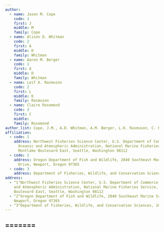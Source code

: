```yaml
---
author:
  - name: Jason M. Cope
    code: 1
    first: J
    middle: M
    family: Cope
  - name: Alison D. Whitman
    code: 2
    first: A
    middle: D
    family: Whitman
  - name: Aaron M. Berger
    code: 1
    first: A
    middle: D
    family: Whitman
  - name: Leif K. Rasmuson
    code: 2
    first: L
    middle: K
    family: Rasmuson
  - name: Claire Rosemond
    code: 3
    first: C
    middle: 
    family: Rosemond
author_list: Cope, J.M., A.D. Whitman, A.M. Berger, L.K. Rasmuson, C. Rosemond
affiliation:
  - code: 1
    address: Northwest Fisheries Science Center, U.S. Department of Commerce, National
      Oceanic and Atmospheric Administration, National Marine Fisheries Service, 2725
      Montlake Boulevard East, Seattle, Washington 98112
  - code: 2
    address: Oregon Department of Fish and Wildlife, 2040 Southeast Marine Science
      Drive, Newport, Oregon 97365
  - code: 3
    address: Department of Fisheries, Wildlife, and Conservation Sciences, 104 Nash Hall, Oregon State University, Corvallis, OR 97331
address:
  - ^1^Northwest Fisheries Science Center, U.S. Department of Commerce, National Oceanic
    and Atmospheric Administration, National Marine Fisheries Service, 2725 Montlake
    Boulevard East, Seattle, Washington 98112
  - ^2^Oregon Department of Fish and Wildlife, 2040 Southeast Marine Science Drive,
    Newport, Oregon 97365
  - ^3^Department of Fisheries, Wildlife, and Conservation Sciences, 104 Nash Hall, Oregon State University, Corvallis, OR 97331
---
```

=======
---
